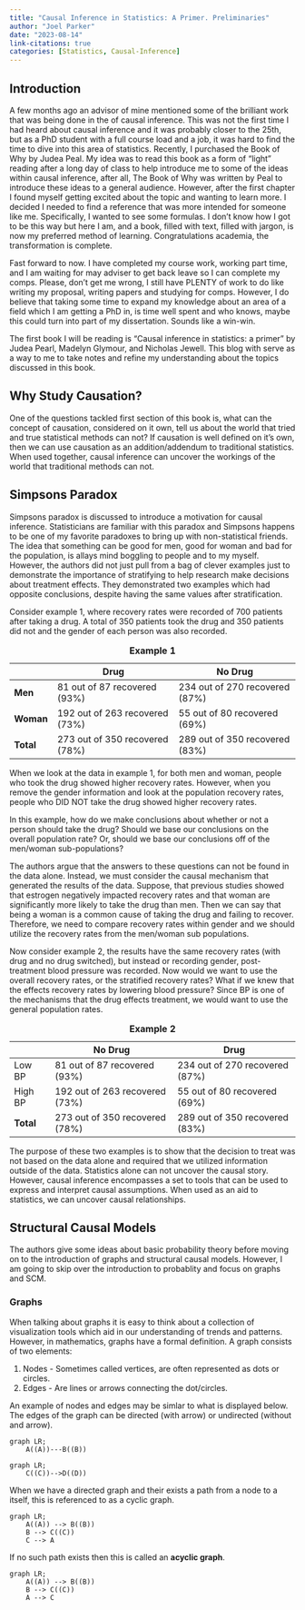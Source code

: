 ```yaml
---
title: "Causal Inference in Statistics: A Primer. Preliminaries"
author: "Joel Parker"
date: "2023-08-14"
link-citations: true
categories: [Statistics, Causal-Inference]
---
```


## Introduction

A few months ago an advisor of mine mentioned some of the brilliant work that was being done in the of causal inference. This was not the first time I had heard about causal inference and it was probably closer to the 25th, but as a PhD student with a full course load and a job, it was hard to find the time to dive into this area of statistics. Recently, I purchased the Book of Why by Judea Peal. My idea was to read this book as a form of "light" reading after a long day of class to help introduce me to some of the ideas within causal inference, after all, The Book of Why was written by Peal to introduce these ideas to a general audience. However, after the first chapter I found myself getting excited about the topic and wanting to learn more. I decided I needed to find a reference that was more intended for someone like me. Specifically, I wanted to see some formulas. I don't know how I got to be this way but here I am, and a book, filled with text, filled with jargon, is now my preferred method of learning. Congratulations academia, the transformation is complete.

Fast forward to now. I have completed my course work, working part time, and I am waiting for may adviser to get back leave so I can complete my comps. Please, don't get me wrong, I still have PLENTY of work to do like writing my proposal, writing papers and studying for comps. However, I do believe that taking some time to expand my knowledge about an area of a field which I am getting a PhD in, is time well spent and who knows, maybe this could turn into part of my dissertation. Sounds like a win-win.

The first book I will be reading is "Causal inference in statistics: a primer" by Judea Pearl, Madelyn Glymour, and Nicholas Jewell. This blog with serve as a way to me to take notes and refine my understanding about the topics discussed in this book.

## Why Study Causation?

One of the questions tackled first section of this book is, what can the concept of causation, considered on it own, tell us about the world that tried and true statistical methods can not? If causation is well defined on it's own, then we can use causation as an addition/addendum to traditional statistics. When used together, causal inference can uncover the workings of the world that traditional methods can not.

## Simpsons Paradox

Simpsons paradox is discussed to introduce a motivation for causal inference. Statisticians are familiar with this paradox and Simpsons happens to be one of my favorite paradoxes to bring up with non-statistical friends. The idea that something can be good for men, good for woman and bad for the population, is allays mind boggling to people and to my myself. However, the authors did not just pull from a bag of clever examples just to demonstrate the importance of stratifying to help research make decisions about treatment effects. They demonstrated two examples which had opposite conclusions, despite having the same values after stratification.

Consider example 1, where recovery rates were recorded of 700 patients after taking a drug. A total of 350 patients took the drug and 350 patients did not and the gender of each person was also recorded.

|           | Drug                           | No Drug                        |
|-----------|--------------------------------|--------------------------------|
| **Men**   | 81 out of 87 recovered (93%)   | 234 out of 270 recovered (87%) |
| **Woman** | 192 out of 263 recovered (73%) | 55 out of 80 recovered (69%)   |
| **Total** | 273 out of 350 recovered (78%) | 289 out of 350 recovered (83%) |

: **Example 1**

When we look at the data in example 1, for both men and woman, people who took the drug showed higher recovery rates. However, when you remove the gender information and look at the population recovery rates, people who DID NOT take the drug showed higher recovery rates.

In this example, how do we make conclusions about whether or not a person should take the drug? Should we base our conclusions on the overall population rate? Or, should we base our conclusions off of the men/woman sub-populations?

The authors argue that the answers to these questions can not be found in the data alone. Instead, we must consider the causal mechanism that generated the results of the data. Suppose, that previous studies showed that estrogen negatively impacted recovery rates and that woman are significantly more likely to take the drug than men. Then we can say that being a woman is a common cause of taking the drug and failing to recover. Therefore, we need to compare recovery rates within gender and we should utilize the recovery rates from the men/woman sub populations.

Now consider example 2, the results have the same recovery rates (with drug and no drug switched), but instead or recording gender, post-treatment blood pressure was recorded. Now would we want to use the overall recovery rates, or the stratified recovery rates? What if we knew that the effects recovery rates by lowering blood pressure? Since BP is one of the mechanisms that the drug effects treatment, we would want to use the general population rates.

|           | No Drug                        | Drug                           |
|-----------|--------------------------------|--------------------------------|
| Low BP    | 81 out of 87 recovered (93%)   | 234 out of 270 recovered (87%) |
| High BP   | 192 out of 263 recovered (73%) | 55 out of 80 recovered (69%)   |
| **Total** | 273 out of 350 recovered (78%) | 289 out of 350 recovered (83%) |

: **Example 2**

The purpose of these two examples is to show that the decision to treat was not based on the data alone and required that we utilized information outside of the data. Statistics alone can not uncover the causal story. However, causal inference encompasses a set to tools that can be used to express and interpret causal assumptions. When used as an aid to statistics, we can uncover causal relationships.



## Structural Causal Models
The authors give some ideas about basic probability theory before moving on to the 
introduction of graphs and structural causal models. However, I am going to skip over the introduction to probablity and focus on graphs and SCM. 

### Graphs
When talking about graphs it is easy to think about a collection of visualization
tools which aid in our understanding of trends and patterns. However, in mathematics, graphs have a formal definition. A graph consists of two elements:

1. Nodes - Sometimes called vertices, are often represented as dots or circles. 
2. Edges - Are lines or arrows connecting the dot/circles. 

An example of nodes and edges may be simlar to what is displayed below. The edges
of the graph can be directed (with arrow) or undirected (without and arrow).

```mermaid
graph LR;
    A((A))---B((B))
```

```mermaid
graph LR;
    C((C))-->D((D))
```

When we have a directed graph and their exists a path from a node to a itself, 
this is referenced to as a cyclic graph. 

```mermaid
graph LR;
    A((A)) --> B((B))
    B --> C((C))
    C --> A

```

If no such path exists then this is called an **acyclic graph**. 

```mermaid
graph LR;
    A((A)) --> B((B))
    B --> C((C))
    A --> C
```









